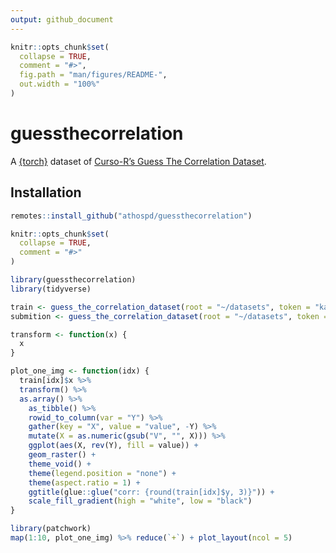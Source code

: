 ```yaml
---
output: github_document
---
```


<!-- README.md is generated from README.Rmd. Please edit that file -->

```r
knitr::opts_chunk$set(
  collapse = TRUE,
  comment = "#>",
  fig.path = "man/figures/README-",
  out.width = "100%"
)
```

# guessthecorrelation

<!-- badges: start -->
<!-- badges: end -->

A [{torch}](https://torch.mlverse.org/) dataset of [Curso-R's Guess The Correlation Dataset](https://www.kaggle.com/c/guess-the-correlation).

## Installation

``` r
remotes::install_github("athospd/guessthecorrelation")
```

```r
knitr::opts_chunk$set(
  collapse = TRUE,
  comment = "#>"
)
```

```r
library(guessthecorrelation)
library(tidyverse)
```

```r
train <- guess_the_correlation_dataset(root = "~/datasets", token = "kaggle.json", download = TRUE, split = "train")
submition <- guess_the_correlation_dataset(root = "~/datasets", token = "kaggle.json", download = TRUE, split = "submition")
```

```r
transform <- function(x) {
  x
}

plot_one_img <- function(idx) {
  train[idx]$x %>%
  transform() %>%
  as.array() %>%
    as_tibble() %>%
    rowid_to_column(var = "Y") %>%
    gather(key = "X", value = "value", -Y) %>%
    mutate(X = as.numeric(gsub("V", "", X))) %>%
    ggplot(aes(X, rev(Y), fill = value)) +
    geom_raster() +
    theme_void() +
    theme(legend.position = "none") +
    theme(aspect.ratio = 1) +
    ggtitle(glue::glue("corr: {round(train[idx]$y, 3)}")) +
    scale_fill_gradient(high = "white", low = "black")
}

library(patchwork)
map(1:10, plot_one_img) %>% reduce(`+`) + plot_layout(ncol = 5)
```
